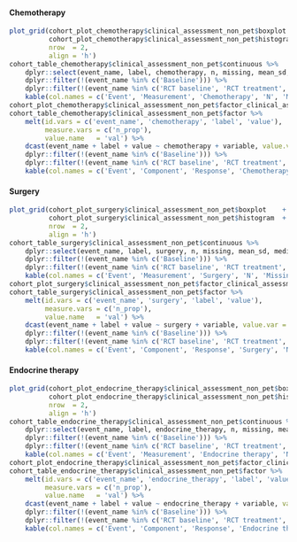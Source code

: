 #### Chemotherapy
```r
plot_grid(cohort_plot_chemotherapy$clinical_assessment_non_pet$boxplot    + facet_grid(.~chemotherapy),
          cohort_plot_chemotherapy$clinical_assessment_non_pet$histogram  + facet_grid(.~chemotherapy),
          nrow  = 2,
          align = 'h')
cohort_table_chemotherapy$clinical_assessment_non_pet$continuous %>%
    dplyr::select(event_name, label, chemotherapy, n, missing, mean_sd, median_iqr, range) %>%
    dplyr::filter(!(event_name %in% c('Baseline'))) %>%
    dplyr::filter(!(event_name %in% c('RCT baseline', 'RCT treatment', 'RCT 6 weeks', 'RCT 6 months'))) %>%
    kable(col.names = c('Event', 'Measurement', 'Chemotherapy', 'N', 'Missing', 'Mean (SD)', 'Median (IQR)', 'Range'))
cohort_plot_chemotherapy$clinical_assessment_non_pet$factor_clinical_assessment_non_pet + facet_grid(label~chemotherapy)
cohort_table_chemotherapy$clinical_assessment_non_pet$factor %>%
    melt(id.vars = c('event_name', 'chemotherapy', 'label', 'value'),
         measure.vars = c('n_prop'),
         value.name   = 'val') %>%
    dcast(event_name + label + value ~ chemotherapy + variable, value.var = 'val') %>%
    dplyr::filter(!(event_name %in% c('Baseline'))) %>%
    dplyr::filter(!(event_name %in% c('RCT baseline', 'RCT treatment', 'RCT 6 weeks', 'RCT 6 months'))) %>%
    kable(col.names = c('Event', 'Component', 'Response', 'Chemotherapy', 'No Chemotherapy', 'Missing Chemotherapy'))

```

#### Surgery
```r
plot_grid(cohort_plot_surgery$clinical_assessment_non_pet$boxplot    + facet_grid(.~surgery),
          cohort_plot_surgery$clinical_assessment_non_pet$histogram  + facet_grid(.~surgery),
          nrow  = 2,
          align = 'h')
cohort_table_surgery$clinical_assessment_non_pet$continuous %>%
    dplyr::select(event_name, label, surgery, n, missing, mean_sd, median_iqr, range) %>%
    dplyr::filter(!(event_name %in% c('Baseline'))) %>%
    dplyr::filter(!(event_name %in% c('RCT baseline', 'RCT treatment', 'RCT 6 weeks', 'RCT 6 months'))) %>%
    kable(col.names = c('Event', 'Measurement', 'Surgery', 'N', 'Missing', 'Mean (SD)', 'Median (IQR)', 'Range'))
cohort_plot_surgery$clinical_assessment_non_pet$factor_clinical_assessment_non_pet + facet_grid(label~surgery)
cohort_table_surgery$clinical_assessment_non_pet$factor %>%
    melt(id.vars = c('event_name', 'surgery', 'label', 'value'),
         measure.vars = c('n_prop'),
         value.name   = 'val') %>%
    dcast(event_name + label + value ~ surgery + variable, value.var = 'val') %>%
    dplyr::filter(!(event_name %in% c('Baseline'))) %>%
    dplyr::filter(!(event_name %in% c('RCT baseline', 'RCT treatment', 'RCT 6 weeks', 'RCT 6 months'))) %>%
    kable(col.names = c('Event', 'Component', 'Response', 'Surgery', 'No Surgery', 'Missing Surgery'))

```

#### Endocrine therapy
```r
plot_grid(cohort_plot_endocrine_therapy$clinical_assessment_non_pet$boxplot    + facet_grid(.~endocrine_therapy),
          cohort_plot_endocrine_therapy$clinical_assessment_non_pet$histogram  + facet_grid(.~endocrine_therapy),
          nrow  = 2,
          align = 'h')
cohort_table_endocrine_therapy$clinical_assessment_non_pet$continuous %>%
    dplyr::select(event_name, label, endocrine_therapy, n, missing, mean_sd, median_iqr, range) %>%
    dplyr::filter(!(event_name %in% c('Baseline'))) %>%
    dplyr::filter(!(event_name %in% c('RCT baseline', 'RCT treatment', 'RCT 6 weeks', 'RCT 6 months'))) %>%
    kable(col.names = c('Event', 'Measurement', 'Endocrine therapy', 'N', 'Missing', 'Mean (SD)', 'Median (IQR)', 'Range'))
cohort_plot_endocrine_therapy$clinical_assessment_non_pet$factor_clinical_assessment_non_pet + facet_grid(label~endocrine_therapy)
cohort_table_endocrine_therapy$clinical_assessment_non_pet$factor %>%
    melt(id.vars = c('event_name', 'endocrine_therapy', 'label', 'value'),
         measure.vars = c('n_prop'),
         value.name   = 'val') %>%
    dcast(event_name + label + value ~ endocrine_therapy + variable, value.var = 'val') %>%
    dplyr::filter(!(event_name %in% c('Baseline'))) %>%
    dplyr::filter(!(event_name %in% c('RCT baseline', 'RCT treatment', 'RCT 6 weeks', 'RCT 6 months'))) %>%
    kable(col.names = c('Event', 'Component', 'Response', 'Endocrine therapy', 'No Endocrine therapy', 'Missing Endocrine therapy'))

```
